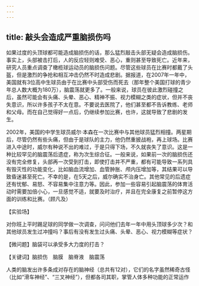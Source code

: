 ```yaml
---
---
---
```

title: 敲头会造成严重脑损伤吗
---




如果过度的头顶球都可能造成脑损伤的话，那么猛烈敲击头部无疑会造成脑损伤。事实上，头部被击打后，人的反应轻则难受、恶心，重则甚至导致死亡。近年来，研究人员重点调查了橄榄球运动员的脑损伤问题。尽管这些球员在比赛时都戴了头盔，但是激烈的争抢和相互冲击仍然不时造成悲剧。据报道，在2007年一年中，美国就有3位高中生球员由于在比赛中头部受伤而死去（那年整个美国打球的青少年总人数大概为180万），脑震荡就更多了。一般来说，球员在彼此激烈碰撞之后，虽然可能会有头痛、头晕、恶心、精神不振、视力模糊之类的症状，但并不丧失意识，所以许多孩子不太在意。不要说去医院了，他们甚至都不告诉教练、老师和父母。而在自己觉得好一点后，仍继续参加比赛，也许，这就导致了悲剧的发生。



2002年，美国的中学生球员威尔·本森在一次比赛中与其他球员猛烈相撞。两星期后，尽管仍然有些头痛，但由于是球队的主力，他仍然重披战袍，再上球场。比赛进入中途时，威尔有种说不出的难过，于是只得下场，不久就丧失了意识。这是一种比较罕见的脑震荡后遗症，称为次生综合征。一般来说，如果前一次的脑损伤还没有完全修复，头部再一次受到打击，即使打击并不严重，都有可能导致一系列具有毁灭性的功能变化，比如脑血流增加、血管肿胀、颅内压增加等，其结果可以导致昏迷甚至死亡。不幸的是，在5天之后，威尔确实不治身亡。其他常见的后遗症还有忧郁、易怒、不容易集中注意力等。因此，参加一些容易引起脑震荡的体育活动时需要加倍小心，一旦感觉不适，就要及时治疗，并且在完全康复之前暂停这方面的训练和比赛。（顾凡及）





【实验场】

对你班上平时踢足球的同学做一次调查，问问他们去年一年中用头顶球多少次？和其他球员发生过冲撞吗？事后有没有发生过头痛、头晕、恶心、视力模糊等症状？

【微问题】脑袋可以承受多大力度的打击？

【关键词】脑损伤　脑膜　脑脊液　脑震荡





人类的脑发出许多条成对存在的脑神经（总共有12对），它们的名字虽然稀奇古怪（比如“滑车神经”、“三叉神经”），但都各司其职，掌管人体多种功能的正常运作